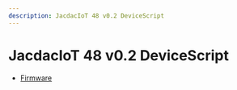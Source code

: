 ```yaml
---
description: JacdacIoT 48 v0.2 DeviceScript
---
```

# JacdacIoT 48 v0.2 DeviceScript



- [Firmware](https://github.com/microsoft/jacdac-esp32/releases/latest/download/devicescript-esp32s2-msr48-0x1000.bin)